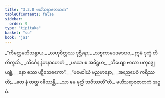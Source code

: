 ```yaml
---
title: "3.3.8 မဟိံသရာဇဇာတက"
tableOfContents: false
sidebar:
  order: 9
type: "tipitaka"
basket: "su"
book: "ja1"
---
```



<DynamicBreadcrumb />

<Division number="82" book="ja1">

<Paragraph number="782" type="verses" book="ja1">
_“ကိမတ္ထမဘိသန္ဓာယ,_  
_လဟုစိတ္တဿ ဒုဗ္ဘိနော;_  
_သဗ္ဗကာမဒဒဿေဝ,_  
ဣမံ ဒုက္ခံ တိတိက္ခသိ._  

</Paragraph>

</Division>
<Division number="83" book="ja1">

<Paragraph number="783" type="verses" book="ja1">
_သိင်္ဂေန နိဟနာဟေတံ,_  
_ပဒသာ စ အဓိဋ္ဌဟ;_  
_ဘိယျော ဗာလာ ပကုဇ္ဈေယျုံ,_  
_နော စဿ ပဋိသေဓကော”._  

</Paragraph>

</Division>
<Division number="84" book="ja1">

<Paragraph number="784" type="verses" book="ja1">
_“မမေဝါယံ မညမာနော,_  
_အညေပေဝံ ကရိဿတိ;_  
_တေ နံ တတ္ထ ဝဓိဿန္တိ,_  
_သာ မေ မုတ္တိ ဘဝိဿတီ”တိ._  


</Paragraph>
</Division>

<Paragraph number="785" type="center" book="ja1">
မဟိံသရာဇဇာတကံ အဋ္ဌမံ.
</Paragraph>